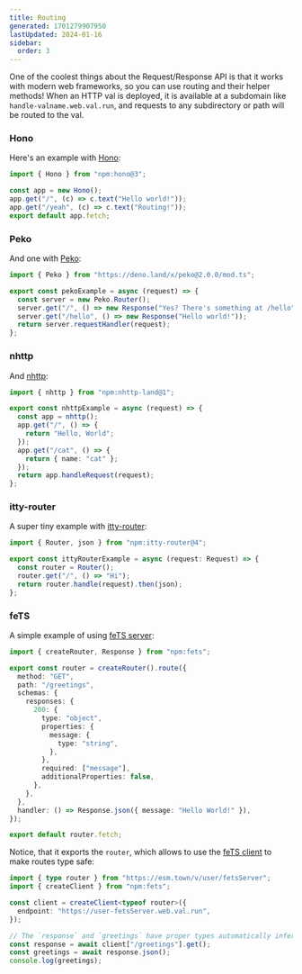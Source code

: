 ```yaml
---
title: Routing
generated: 1701279907950
lastUpdated: 2024-01-16
sidebar:
  order: 3
---
```


One of the coolest things about the Request/Response API is that it works with modern web frameworks, so you can use routing and their helper methods! When an
HTTP val is deployed, it is available at a subdomain like
`handle-valname.web.val.run`, and requests to any subdirectory
or path will be routed to the val.

### Hono

Here's an example with [Hono](https://hono.dev/):

```ts title="Hono example" val
import { Hono } from "npm:hono@3";

const app = new Hono();
app.get("/", (c) => c.text("Hello world!"));
app.get("/yeah", (c) => c.text("Routing!"));
export default app.fetch;
```

### Peko

And one with [Peko](https://peko.deno.dev/):

```ts title="Peko example" val
import { Peko } from "https://deno.land/x/peko@2.0.0/mod.ts";

export const pekoExample = async (request) => {
  const server = new Peko.Router();
  server.get("/", () => new Response("Yes? There's something at /hello"));
  server.get("/hello", () => new Response("Hello world!"));
  return server.requestHandler(request);
};
```

### nhttp

And [nhttp](https://github.com/nhttp/nhttp):

```ts title="NHttp example" val
import { nhttp } from "npm:nhttp-land@1";

export const nhttpExample = async (request) => {
  const app = nhttp();
  app.get("/", () => {
    return "Hello, World";
  });
  app.get("/cat", () => {
    return { name: "cat" };
  });
  return app.handleRequest(request);
};
```

### itty-router

A super tiny example with [itty-router](https://itty.dev/itty-router):


```ts title="Itty example" val
import { Router, json } from "npm:itty-router@4";

export const ittyRouterExample = async (request: Request) => {
  const router = Router();
  router.get("/", () => "Hi");
  return router.handle(request).then(json);
};
```

### feTS

A simple example of using [feTS server](https://the-guild.dev/openapi/fets/server/quick-start):

```ts title="@user/fetsServer" val
import { createRouter, Response } from "npm:fets";

export const router = createRouter().route({
  method: "GET",
  path: "/greetings",
  schemas: {
    responses: {
      200: {
        type: "object",
        properties: {
          message: {
            type: "string",
          },
        },
        required: ["message"],
        additionalProperties: false,
      },
    },
  },
  handler: () => Response.json({ message: "Hello World!" }),
});

export default router.fetch;
```

Notice, that it exports the `router`, which allows to use the [feTS client](https://the-guild.dev/openapi/fets/client/quick-start) to make routes type safe:

```ts title="@user/fetsClient" val
import { type router } from "https://esm.town/v/user/fetsServer";
import { createClient } from "npm:fets";

const client = createClient<typeof router>({
  endpoint: "https://user-fetsServer.web.val.run",
});

// The `response` and `greetings` have proper types automatically inferred
const response = await client["/greetings"].get();
const greetings = await response.json();
console.log(greetings);
```